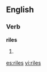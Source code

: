 
==English==

===Verb===
'''riles'''

# {{third-person singular of|[[rile]]}}

[[es:riles]]
[[vi:riles]]